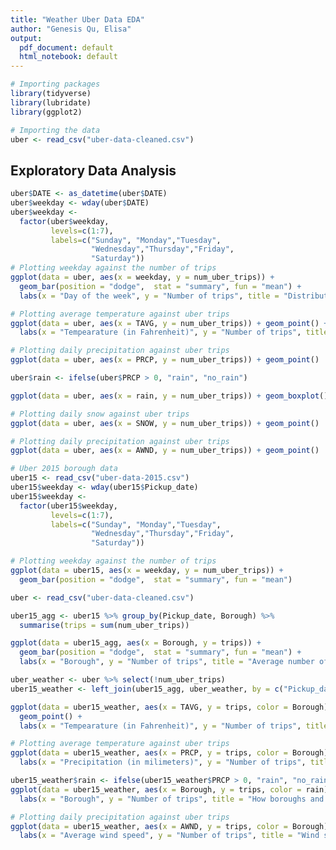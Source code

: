 ```yaml
---
title: "Weather Uber Data EDA"
author: "Genesis Qu, Elisa"
output:
  pdf_document: default
  html_notebook: default
---
```


```r
# Importing packages
library(tidyverse)
library(lubridate)
library(ggplot2)
```

```r
# Importing the data
uber <- read_csv("uber-data-cleaned.csv")
```

## Exploratory Data Analysis

```r
uber$DATE <- as_datetime(uber$DATE)
uber$weekday <- wday(uber$DATE)
uber$weekday <- 
  factor(uber$weekday, 
         levels=c(1:7),
         labels=c("Sunday", "Monday","Tuesday",
                  "Wednesday","Thursday","Friday",
                  "Saturday"))
# Plotting weekday against the number of trips
ggplot(data = uber, aes(x = weekday, y = num_uber_trips)) + 
  geom_bar(position = "dodge",  stat = "summary", fun = "mean") +
  labs(x = "Day of the week", y = "Number of trips", title = "Distribution of trips by day")
```

```r
# Plotting average temperature against uber trips
ggplot(data = uber, aes(x = TAVG, y = num_uber_trips)) + geom_point() +
  labs(x = "Tempearature (in Fahrenheit)", y = "Number of trips", title = "Temperature x Trips")
```

```r
# Plotting daily precipitation against uber trips
ggplot(data = uber, aes(x = PRCP, y = num_uber_trips)) + geom_point()

uber$rain <- ifelse(uber$PRCP > 0, "rain", "no_rain")

ggplot(data = uber, aes(x = rain, y = num_uber_trips)) + geom_boxplot()

```

```r
# Plotting daily snow against uber trips
ggplot(data = uber, aes(x = SNOW, y = num_uber_trips)) + geom_point()
```

```r
# Plotting daily precipitation against uber trips
ggplot(data = uber, aes(x = AWND, y = num_uber_trips)) + geom_point()
```

```r
# Uber 2015 borough data
uber15 <- read_csv("uber-data-2015.csv")
uber15$weekday <- wday(uber15$Pickup_date)
uber15$weekday <- 
  factor(uber15$weekday, 
         levels=c(1:7),
         labels=c("Sunday", "Monday","Tuesday",
                  "Wednesday","Thursday","Friday",
                  "Saturday"))
```

```r
# Plotting weekday against the number of trips
ggplot(data = uber15, aes(x = weekday, y = num_uber_trips)) + 
  geom_bar(position = "dodge",  stat = "summary", fun = "mean") 
```
```r
uber <- read_csv("uber-data-cleaned.csv")

uber15_agg <- uber15 %>% group_by(Pickup_date, Borough) %>% 
  summarise(trips = sum(num_uber_trips))

ggplot(data = uber15_agg, aes(x = Borough, y = trips)) + 
  geom_bar(position = "dodge",  stat = "summary", fun = "mean") +
  labs(x = "Borough", y = "Number of trips", title = "Average number of trips by borough")

uber_weather <- uber %>% select(!num_uber_trips)
uber15_weather <- left_join(uber15_agg, uber_weather, by = c("Pickup_date" = "DATE"))
```

```r
ggplot(data = uber15_weather, aes(x = TAVG, y = trips, color = Borough)) + 
  geom_point() +
  labs(x = "Tempearature (in Fahrenheit)", y = "Number of trips", title = "Temperature x Trips broken down by Boroughs")
```

```r
# Plotting average temperature against uber trips
ggplot(data = uber15_weather, aes(x = PRCP, y = trips, color = Borough)) + geom_point() +
  labs(x = "Precipitation (in milimeters)", y = "Number of trips", title = "Precipitation x Trips broken down by boroughs")
```

```r

uber15_weather$rain <- ifelse(uber15_weather$PRCP > 0, "rain", "no_rain")
ggplot(data = uber15_weather, aes(x = Borough, y = trips, color = rain)) + geom_boxplot() +
  labs(x = "Borough", y = "Number of trips", title = "How boroughs and rain impact rides (by day)") + scale_color_discrete(name = "", labels = c("No rain", "Rain"))


```

```r
# Plotting daily precipitation against uber trips
ggplot(data = uber15_weather, aes(x = AWND, y = trips, color = Borough)) + geom_point() +
  labs(x = "Average wind speed", y = "Number of trips", title = "Wind speed x Trips broken down by boroughs each day")
```

